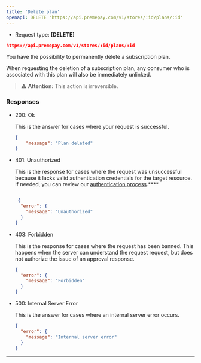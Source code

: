 ```yaml
---
title: 'Delete plan'
openapi: DELETE 'https://api.premepay.com/v1/stores/:id/plans/:id'
---
```


* Request type: **\[DELETE]**

```json
https://api.premepay.com/v1/stores/:id/plans/:id
```

You have the possibility to permanently delete a subscription plan.

When requesting the deletion of a subscription plan, any consumer who is associated with this plan will also be immediately unlinked.

>⚠️ **Attention:** This action is irreversible.



### **Responses**

- 200: Ok
    
    This is the answer for cases where your request is successful.
    
    ```json
    {
        "message": "Plan deleted"
    }
    ```
    
- 401: Unauthorized
    
    This is the response for cases where the request was unsuccessful because it lacks valid authentication credentials for the target resource.
    If needed, you can review our [authentication process](https://www.notion.so/Authentication-c941a0cb8e2647b187d87fcf8a314b37?pvs=21).****
    
    ```json
    
     {
      "error": {
        "message": "Unauthorized"
      } 
    }
    ```
    
- 403: Forbidden
    
    This is the response for cases where the request has been banned. This happens when the server can understand the request request, but does not authorize the issue of an approval response.
    
    ```json
    {
      "error": {
        "message": "Forbidden"      
      }
    }
    ```
    
- 500: Internal Server Error
    
    This is the answer for cases where an internal server error occurs.
    
    ```json
    {
      "error": {
        "message": "Internal server error"
      } 
    }
    ```
    

---